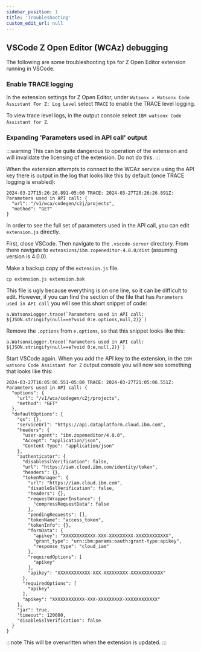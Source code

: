 ```yaml
---
sidebar_position: 1
title: 'Troubleshooting'
custom_edit_url: null
---
```

## VSCode Z Open Editor (WCAz) debugging

The following are some troubleshooting tips for Z Open Editor extension running
in VSCode.

### Enable TRACE logging

In the extension settings for Z Open Editor, under 
`Watsonx > Watsonx Code Assistant For Z: Log Level` select `TRACE` to enable the TRACE
level logging.

To view trace level logs, in the output console select `IBM watsonx Code Assistant for Z`.

### Expanding 'Parameters used in API call' output

:::warning
This can be quite dangerous to operation of the extension and will invalidate the 
licensing of the extension. Do not do this.
:::

When the extension attempts to connect to the WCAz service using the API key
there is output in the log that looks like this by default (once TRACE logging is enabled):

```
2024-03-27T15:26:26.891-05:00 TRACE: 2024-03-27T20:26:26.891Z: Parameters used in API call: {
  "url": "/v1/wca/codegen/c2j/projects",
  "method": "GET"
}
```

In order to see the full set of parameters used in the API call, you can edit `extension.js` 
directly.

First, close VSCode. Then navigate to the `.vscode-server` directory. From there navigate to
`extensions/ibm.zopeneditor-4.0.0/dist` (assuming version is 4.0.0).

Make a backup copy of the `extension.js` file.

```tsx
cp extension.js extension.bak
```

This file is ugly because everything is on one line, so it can be difficult to edit. However,
if you can find the section of the file that has `Parameters used in API call` you will see
this short snippet of code:

```tsx
a.WatsonxLogger.trace(`Parameters used in API call: ${JSON.stringify(null==e?void 0:e.options,null,2)}`)
```

Remove the `.options` from `e.options`, so that this snippet looks like this:

```tsx
a.WatsonxLogger.trace(`Parameters used in API call: ${JSON.stringify(null==e?void 0:e,null,2)}`)
```

Start VSCode again. When you add the API key to the extension, in the `IBM watsonx Code Assistant for Z`
output console you will now see something that looks like this:

```log
2024-03-27T16:05:06.551-05:00 TRACE: 2024-03-27T21:05:06.551Z: Parameters used in API call: {
  "options": {
    "url": "/v1/wca/codegen/c2j/projects",
    "method": "GET"
  },
  "defaultOptions": {
    "qs": {},
    "serviceUrl": "https://api.dataplatform.cloud.ibm.com",
    "headers": {
      "user-agent": "ibm.zopeneditor/4.0.0",
      "Accept": "application/json",
      "Content-Type": "application/json"
    },
    "authenticator": {
      "disableSslVerification": false,
      "url": "https://iam.cloud.ibm.com/identity/token",
      "headers": {},
      "tokenManager": {
        "url": "https://iam.cloud.ibm.com",
        "disableSslVerification": false,
        "headers": {},
        "requestWrapperInstance": {
          "compressRequestData": false
        },
        "pendingRequests": [],
        "tokenName": "access_token",
        "tokenInfo": {},
        "formData": {
          "apikey": "XXXXXXXXXXXX-XXX-XXXXXXXXX-XXXXXXXXXXXX",
          "grant_type": "urn:ibm:params:oauth:grant-type:apikey",
          "response_type": "cloud_iam"
        },
        "requiredOptions": [
          "apikey"
        ],
        "apikey": "XXXXXXXXXXXX-XXX-XXXXXXXXX-XXXXXXXXXXXX"
      },
      "requiredOptions": [
        "apikey"
      ],
      "apikey": "XXXXXXXXXXXX-XXX-XXXXXXXXX-XXXXXXXXXXXX"
    },
    "jar": true,
    "timeout": 120000,
    "disableSslVerification": false
  }
}
```

:::note
This will be overwritten when the extension is updated.
:::